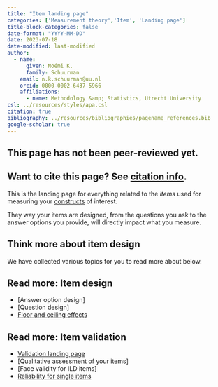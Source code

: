 ```yaml
---
title: "Item landing page"
categories: ['Measurement theory','Item', 'Landing page']
title-block-categories: false
date-format: "YYYY-MM-DD"
date: 2023-07-18
date-modified: last-modified
author:
  - name:
      given: Noémi K.
      family: Schuurman
    email: n.k.schuurman@uu.nl
    orcid: 0000-0002-6437-5966
    affiliations:
      - name: Methodology &amp; Statistics, Utrecht University
csl: ../resources/styles/apa.csl
citation: true
bibliography: ../resources/bibliographies/pagename_references.bib
google-scholar: true
---
```


::: callout-caution
## This page has not been peer-reviewed yet.
:::

::: callout-note
## Want to cite this page? See [citation info](item.html#citation).
:::

This is the landing page for everything related to the <i> items </i> used for measuring your [constructs](../your-study/constructs.qmd) of interest.

They way your items are designed, from the questions you ask to the answer options you provide, will directly impact what you measure. 

## Think more about item design

We have collected various topics for you to read more about below.

::: {.callout-note collapse="false"}

## Read more: Item design

-   [Answer option design]
-   [Question design]
-   [Floor and ceiling effects](../substantive-theory/distributions/floor-ceiling-effects.qmd)

:::

::: {.callout-note collapse="false"}

## Read more: Item validation
-   [Validation landing page](validation.qmd)
-   [Qualitative assessment of your items]
-   [Face validity for ILD items]
-   [Reliability for single items](validation/reliability-single-item-measures.qmd)

:::


```{=html}
<!--
# Related pages

-   [Measurement coverage, time span, & granularity.](/TScale_MeasCoverage.html)

-   [Measuring and Relating Multiple Constructs Measured at Different Timescales](/TScale_RelatingConstructs.html)

-   [Capturing Regime Switches](/TScale_Switches.html)

-   [Event-Relations in ILD Measurement](/EventRelations.html)

-   [Measurement Burst Designs]
-->
```
